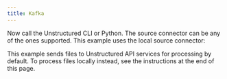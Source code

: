 ```yaml
---
title: Kafka
---
```



<NewDocument />


<SharedKafka />

Now call the Unstructured CLI or Python. The source connector can be any of the ones supported. This example uses the local source connector:

This example sends files to Unstructured API services for processing by default. To process files locally instead, see the instructions at the end of this page.


<CodeGroup>
  <KafkaAPISh />
  <KafkaAPIPyV2 />
  <KafkaAPIPyV1 />
</CodeGroup>


<SharedPartitionByAPIOSS/>